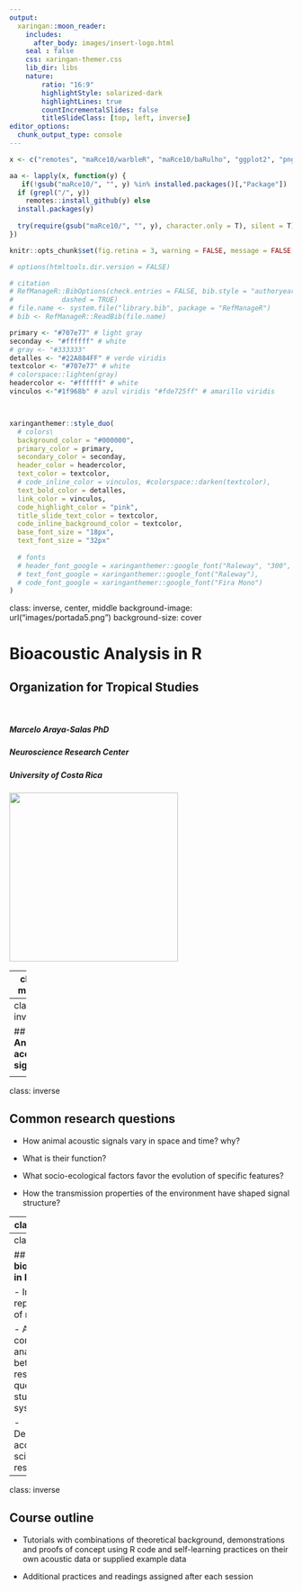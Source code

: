 ```yaml
---
output: 
  xaringan::moon_reader:
    includes:
      after_body: images/insert-logo.html
    seal : false
    css: xaringan-themer.css
    lib_dir: libs
    nature:
        ratio: "16:9"
        highlightStyle: solarized-dark
        highlightLines: true
        countIncrementalSlides: false
        titleSlideClass: [top, left, inverse]
editor_options: 
  chunk_output_type: console
---
```


```r

x <- c("remotes", "maRce10/warbleR", "maRce10/baRulho", "ggplot2", "png", "maRce10/PhenotypeSpace", "maRce10/ohun",  "DT", "kableExtra", "xaringan", "xaringanthemer", "maRce10/Rraven", "formatR")

aa <- lapply(x, function(y) {
   if(!gsub("maRce10/", "", y) %in% installed.packages()[,"Package"])
  if (grepl("/", y))
    remotes::install_github(y) else
  install.packages(y) 
  
  try(require(gsub("maRce10/", "", y), character.only = T), silent = T)
})

knitr::opts_chunk$set(fig.retina = 3, warning = FALSE, message = FALSE, tidy = TRUE)

# options(htmltools.dir.version = FALSE)

# citation
# RefManageR::BibOptions(check.entries = FALSE, bib.style = "authoryear", style = "markdown",
#            dashed = TRUE)
# file.name <- system.file("library.bib", package = "RefManageR")
# bib <- RefManageR::ReadBib(file.name)
```

```r


primary <- "#707e77" # light gray
seconday <- "#ffffff" # white
# gray <- "#333333"
detalles <- "#22A884FF" # verde viridis 
textcolor <- "#707e77" # white
# colorspace::lighten(gray)
headercolor <- "#ffffff" # white
vinculos <-"#1f968b" # azul viridis "#fde725ff" # amarillo viridis



xaringanthemer::style_duo(
  # colors\
  background_color = "#000000",
  primary_color = primary,
  secondary_color = seconday,
  header_color = headercolor,
  text_color = textcolor,
  # code_inline_color = vinculos, #colorspace::darken(textcolor),
  text_bold_color = detalles,
  link_color = vinculos,
  code_highlight_color = "pink",
  title_slide_text_color = textcolor,
  code_inline_background_color = textcolor,
  base_font_size = "18px",
  text_font_size = "32px"
  
  # fonts
  # header_font_google = xaringanthemer::google_font("Raleway", "300", "400"),
  # text_font_google = xaringanthemer::google_font("Raleway"),
  # code_font_google = xaringanthemer::google_font("Fira Mono")
)
```


class: inverse, center, middle
background-image: url("images/portada5.png")
background-size: cover


# __Bioacoustic Analysis in R__

## Organization for Tropical Studies

&nbsp; 

##### _Marcelo Araya-Salas PhD_ 

##### _Neuroscience Research Center_
##### _University of Costa Rica_


<img src="images/ucr_cin.png" width="300px"/> 

---
class: middle

## __Animal acoustic signals__

<center><iframe width="100%" height="500" src="images/lbh_singing_30fps.mp4" allowtransparency="true" style="background: #000000;" frameborder="0" allow="accelerometer; autoplay; clipboard-write; encrypted-media; gyroscope; picture-in-picture" allowfullscreen></iframe></center>

---
class: inverse

## __Animal acoustic signals__

<center><iframe width="100%" height="500" src="images/house-wren.mp4" title="YouTube video player" frameborder="0" allow="accelerometer; clipboard-write; encrypted-media; gyroscope; picture-in-picture" allowfullscreen></iframe></center>

---
class: inverse


## __Common research questions__

* How animal acoustic signals vary in space and time? why?

* What is their function?

* What socio-ecological factors favor the evolution of specific features?

* How the transmission properties of the environment have shaped signal structure?  

---
class: inverse

## __Acoustic analysis workflow__

<center><img src="images/bioacoustic_research_diagram.png" height="100%" width="800px"/></center>
  
---
class: inverse

## __Why bioacoustics in R?__

- Improves reproducibility of research

- Allows conducting analyses that better fit our research questions and study systems

- Democratizes access to scientific resources

---
class: inverse

## __Course outline__

- Tutorials with combinations of theoretical background, demonstrations and proofs of concept using R code and self-learning practices on their own acoustic data or supplied example data

- Additional practices and readings assigned after each session

